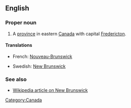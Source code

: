 ==English==

===Proper noun===
{{en-proper noun|sg=[[new|New]] [[Brunswick]]}}

# A [[province]] in eastern [[Canada]] with capital [[Fredericton]].

====Translations====
{{top}}
*French: [[Nouveau-Brunswick]]
{{mid}}
*Swedish: [[#Swedish|New Brunswick]]
{{bottom}}

===See also===
*[[w:New Brunswick|Wikipedia article on New Brunswick]]

[[Category:Canada]]